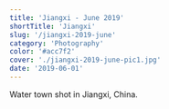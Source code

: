---
title: 'Jiangxi - June 2019'
shortTitle: 'Jiangxi'
slug: '/jiangxi-2019-june'
category: 'Photography'
color: '#acc7f2'
cover: './jiangxi-2019-june-pic1.jpg'
date: '2019-06-01'
---

Water town shot in Jiangxi, China.
